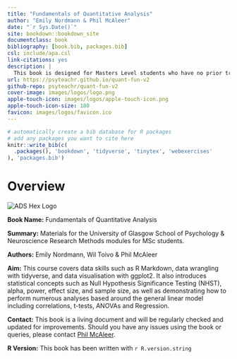 ```yaml
--- 
title: "Fundamentals of Quantitative Analysis"
author: "Emily Nordmann & Phil McAleer"
date: "`r Sys.Date()`"
site: bookdown::bookdown_site
documentclass: book
bibliography: [book.bib, packages.bib]
csl: include/apa.csl
link-citations: yes
description: |
  This book is designed for Masters Level students who have no prior training in data skills and/or statistical analysis.
url: https://psyteachr.github.io/quant-fun-v2
github-repo: psyteachr/quant-fun-v2
cover-image: images/logos/logo.png
apple-touch-icon: images/logos/apple-touch-icon.png
apple-touch-icon-size: 180
favicon: images/logos/favicon.ico
---
```


```r
# automatically create a bib database for R packages
# add any packages you want to cite here
knitr::write_bib(c(
  .packages(), 'bookdown', 'tidyverse', 'tinytex', 'webexercises'
), 'packages.bib')

```

# Overview {-}

<div class="small_right"><img src="images/logos/logo-quant-fun.png" 
     alt="ADS Hex Logo" /></div>

**Book Name:** Fundamentals of Quantitative Analysis

**Summary:** Materials for the University of Glasgow School of Psychology & Neuroscience Research Methods modules for MSc students. 

**Authors:** Emily Nordmann, Wil Toivo & Phil McAleer

**Aim:** This course covers data skills such as R Markdown, data wrangling with tidyverse, and data visualisation with ggplot2. It also introduces statistical concepts such as Null Hypothesis Significance Testing (NHST), alpha, power, effect size, and sample size, as well as demonstrating how to perform numerous analyses based around the general linear model including correlations, t-tests, ANOVAs and Regression.

**Contact:** This book is a living document and will be regularly checked and updated for improvements. Should you have any issues using the book or queries, please contact [Phil McAleer](mailto:philip.mcaleer@glasgow.ac.uk).

**R Version:** This book has been written with `r R.version.string`
     

